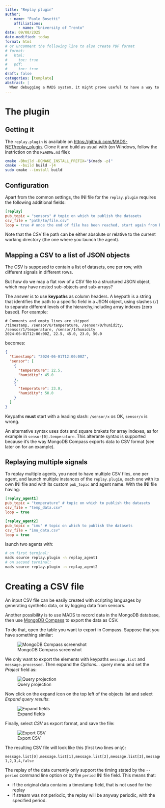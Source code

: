 ```yaml
---
title: "Replay plugin"
author:
  - name: "Paolo Bosetti"
    affiliations: 
      - name: "University of Trento"
date: 09/08/2025
date-modified: today
format: html
# or uncomment the following line to also create PDF format
# format: 
#   html:
#     toc: true
#   pdf:
#     toc: true
draft: false
categories: [template]
abstract: |
  When debugging a MADS system, it might prove useful to have a way to "replay" a previously recorded data stream. This is what the `replay.plugin` does.
---
```


# The plugin

## Getting it

The `replay.plugin` is available on <https://github.com/MADS-NET/replay_plugin>. Clone it and build as usual with (on Windows, follow the instriction on the `README.md` file):

```bash
cmake -Bbuild -DCMAKE_INSTALL_PREFIX="$(mads -p)"
cmake --build build -j4
sudo cmake --install build
```

## Configuration

Apart from the common settings, the INI file for the `replay.plugin` requires the following additional fields:

```ini
[replay]
pub_topic = "sensors" # topic on which to publish the datasets
csv_file = "path/to/file.csv"
loop = true # once the end of file has been reached, start again from beginning
```

Note that the CSV file path can be either absolute or relative to the current working directory (the one where you launch the agent).

## Mapping a CSV to a list of JSON objects

The CSV is supposed to contain a list of datasets, one per row, with different signals in different rows.

But how do we map a flat row of a CSV file to a structured JSON object, which may have nested sub-objects and sub-arrays?

The answer is to use **keypaths** as column headers. A keypath is a string that identifies the path to a specific field in a JSON object, using slashes (`/`) to separate different levels of the hierarchy,including array indexes (zero based). For example:

```csv
# Comments and empty lines are skipped
/timestamp, /sensor/0/temperature, /sensor/0/humidity, /sensor/1/temperature, /sensor/1/humidity
2024-06-01T12:00:00Z, 22.5, 45.0, 23.0, 50.0
```

becomes:

```json
{
  "timestamp": "2024-06-01T12:00:00Z",
  "sensor": [
    {
      "temperature": 22.5,
      "humidity": 45.0
    },
    {
      "temperature": 23.0,
      "humidity": 50.0
    }
  ]
}
```

::: callout-important
Keypaths **must** start with a leading slash: `/sensor/x` os OK, `sensor/x` is wrong.
:::

An alternative syntax uses dots and square brakets for array indexes, as for example in `sensor[0].temperature`. This alterante syntax is supported because it's the way MongoDB Compass exports data to CSV format (see later on for an example).

## Replaying multiple signals

To replay multiple agents, you need to have multiple CSV files, one per agent, and launch multiple instances of the `replay.plugin`, each one with its own INI file and with its custom `pub_topic` and agent name. With the INI file having:

```ini
[replay_agent1]
pub_topic = "temperature" # topic on which to publish the datasets
csv_file = "temp_data.csv"
loop = true

[replay_agent2]
pub_topic = "imu" # topic on which to publish the datasets
csv_file = "imu_data.csv"
loop = true
```

launch two agents with:

```bash
# on first terminal:
mads source replay.plugin -n replay_agent1
# on second terminal:
mads source replay.plugin -n replay_agent2
```

# Creating a CSV file

An input CSV file can be easily created with scripting languages by generating synthetic data, or by logging data from sensors.

Another possibility is to use MADS to record data in the MongoDB database, then use [MongoDB Compass](https://www.mongodb.com/products/compass) to export the data as CSV.

To do that, open the table you want to export in Compass. Suppose that you have something similar:

![MongoDB Compass screenshot](images/csv/step_01.png)

We only want to export the elements with keypaths `message.list` and `message.processed`. Then expand the *Options...* query menu and set the *Project* field as:

![Query projection](images/csv/step_02.png)

Now click on the expand icon on the top left of the objects list and select *Expand query results*:

![Expand fields](images/csv/step_03.png)

Finally, select *CSV* as export format, and save the file:

![Export CSV](images/csv/step_04.png)

The resulting CSV file will look like this (first two lines only):

```csv
message.list[0],message.list[1],message.list[2],message.list[3],message.processed
1,2,3,4,false
```

::: callout-important
The replay of the data currently only support the timing stated by the `--period` command line option or by the `period` INI file field. This means that:

* if the original data contains a timestamp field, that is not used for the replay
* if stream was not periodic, the replay will be anyway periodic, with the specified period.

:::